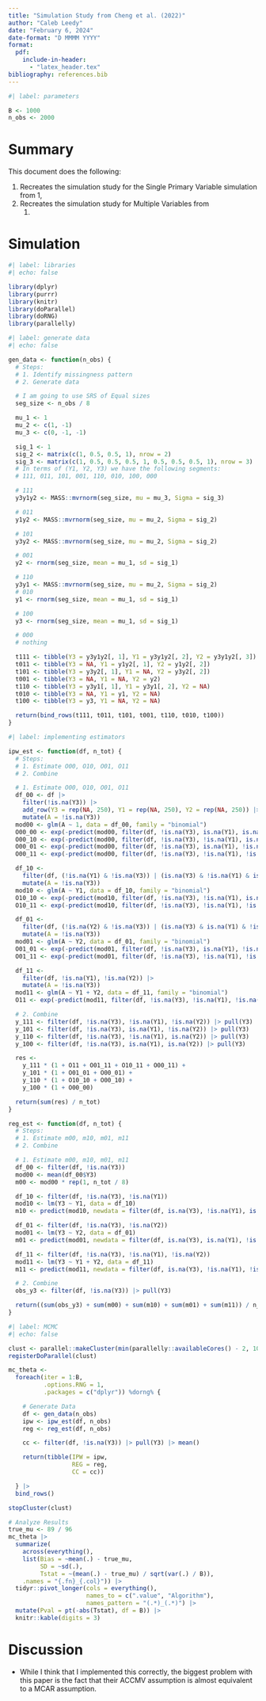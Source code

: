 ```yaml
---
title: "Simulation Study from Cheng et al. (2022)"
author: "Caleb Leedy"
date: "February 6, 2024"
date-format: "D MMMM YYYY"
format:
  pdf:
    include-in-header: 
      - "latex_header.tex"
bibliography: references.bib
---
```


```r
#| label: parameters

B <- 1000
n_obs <- 2000

```


# Summary

This document does the following:

1. Recreates the simulation study for the Single Primary Variable simulation 
   from @cheng2022handling,
2. Recreates the simulation study for Multiple Variables from
   @cheng2022handling.

# Simulation

```r
#| label: libraries
#| echo: false

library(dplyr)
library(purrr)
library(knitr)
library(doParallel)
library(doRNG)
library(parallelly)

```

```r
#| label: generate data
#| echo: false

gen_data <- function(n_obs) {
  # Steps:
  # 1. Identify missingness pattern
  # 2. Generate data

  # I am going to use SRS of Equal sizes 
  seg_size <- n_obs / 8

  mu_1 <- 1
  mu_2 <- c(1, -1)
  mu_3 <- c(0, -1, -1)

  sig_1 <- 1
  sig_2 <- matrix(c(1, 0.5, 0.5, 1), nrow = 2)
  sig_3 <- matrix(c(1, 0.5, 0.5, 0.5, 1, 0.5, 0.5, 0.5, 1), nrow = 3)
  # In terms of (Y1, Y2, Y3) we have the following segments:
  # 111, 011, 101, 001, 110, 010, 100, 000

  # 111
  y3y1y2 <- MASS::mvrnorm(seg_size, mu = mu_3, Sigma = sig_3)

  # 011
  y1y2 <- MASS::mvrnorm(seg_size, mu = mu_2, Sigma = sig_2)

  # 101
  y3y2 <- MASS::mvrnorm(seg_size, mu = mu_2, Sigma = sig_2)

  # 001
  y2 <- rnorm(seg_size, mean = mu_1, sd = sig_1)

  # 110
  y3y1 <- MASS::mvrnorm(seg_size, mu = mu_2, Sigma = sig_2)
  # 010
  y1 <- rnorm(seg_size, mean = mu_1, sd = sig_1)

  # 100
  y3 <- rnorm(seg_size, mean = mu_1, sd = sig_1)

  # 000
  # nothing

  t111 <- tibble(Y3 = y3y1y2[, 1], Y1 = y3y1y2[, 2], Y2 = y3y1y2[, 3])
  t011 <- tibble(Y3 = NA, Y1 = y1y2[, 1], Y2 = y1y2[, 2])
  t101 <- tibble(Y3 = y3y2[, 1], Y1 = NA, Y2 = y3y2[, 2])
  t001 <- tibble(Y3 = NA, Y1 = NA, Y2 = y2)
  t110 <- tibble(Y3 = y3y1[, 1], Y1 = y3y1[, 2], Y2 = NA)
  t010 <- tibble(Y3 = NA, Y1 = y1, Y2 = NA)
  t100 <- tibble(Y3 = y3, Y1 = NA, Y2 = NA)

  return(bind_rows(t111, t011, t101, t001, t110, t010, t100))
}

```

```r
#| label: implementing estimators

ipw_est <- function(df, n_tot) {
  # Steps:
  # 1. Estimate O00, O10, O01, O11
  # 2. Combine

  # 1. Estimate O00, O10, O01, O11
  df_00 <- df |>
    filter(!is.na(Y3)) |>
    add_row(Y3 = rep(NA, 250), Y1 = rep(NA, 250), Y2 = rep(NA, 250)) |>
    mutate(A = !is.na(Y3)) 
  mod00 <- glm(A ~ 1, data = df_00, family = "binomial")
  O00_00 <- exp(-predict(mod00, filter(df, !is.na(Y3), is.na(Y1), is.na(Y2))))
  O00_10 <- exp(-predict(mod00, filter(df, !is.na(Y3), !is.na(Y1), is.na(Y2))))
  O00_01 <- exp(-predict(mod00, filter(df, !is.na(Y3), is.na(Y1), !is.na(Y2))))
  O00_11 <- exp(-predict(mod00, filter(df, !is.na(Y3), !is.na(Y1), !is.na(Y2))))

  df_10 <- 
    filter(df, (!is.na(Y1) & !is.na(Y3)) | (is.na(Y3) & !is.na(Y1) & is.na(Y2))) |>
    mutate(A = !is.na(Y3))
  mod10 <- glm(A ~ Y1, data = df_10, family = "binomial")
  O10_10 <- exp(-predict(mod10, filter(df, !is.na(Y3), !is.na(Y1), is.na(Y2))))
  O10_11 <- exp(-predict(mod10, filter(df, !is.na(Y3), !is.na(Y1), !is.na(Y2))))

  df_01 <- 
    filter(df, (!is.na(Y2) & !is.na(Y3)) | (is.na(Y3) & is.na(Y1) & !is.na(Y2))) |>
    mutate(A = !is.na(Y3))
  mod01 <- glm(A ~ Y2, data = df_01, family = "binomial")
  O01_01 <- exp(-predict(mod01, filter(df, !is.na(Y3), is.na(Y1), !is.na(Y2))))
  O01_11 <- exp(-predict(mod01, filter(df, !is.na(Y3), !is.na(Y1), !is.na(Y2))))

  df_11 <- 
    filter(df, !is.na(Y1), !is.na(Y2)) |>
    mutate(A = !is.na(Y3))
  mod11 <- glm(A ~ Y1 + Y2, data = df_11, family = "binomial")
  O11 <- exp(-predict(mod11, filter(df, !is.na(Y3), !is.na(Y1), !is.na(Y2))))

  # 2. Combine
  y_111 <- filter(df, !is.na(Y3), !is.na(Y1), !is.na(Y2)) |> pull(Y3)
  y_101 <- filter(df, !is.na(Y3), is.na(Y1), !is.na(Y2)) |> pull(Y3)
  y_110 <- filter(df, !is.na(Y3), !is.na(Y1), is.na(Y2)) |> pull(Y3)
  y_100 <- filter(df, !is.na(Y3), is.na(Y1), is.na(Y2)) |> pull(Y3)

  res <- 
    y_111 * (1 + O11 + O01_11 + O10_11 + O00_11) +
    y_101 * (1 + O01_01 + O00_01) +
    y_110 * (1 + O10_10 + O00_10) +
    y_100 * (1 + O00_00)

  return(sum(res) / n_tot)
}

reg_est <- function(df, n_tot) {
  # Steps:
  # 1. Estimate m00, m10, m01, m11
  # 2. Combine

  # 1. Estimate m00, m10, m01, m11
  df_00 <- filter(df, !is.na(Y3))
  mod00 <- mean(df_00$Y3)
  m00 <- mod00 * rep(1, n_tot / 8)

  df_10 <- filter(df, !is.na(Y3), !is.na(Y1))
  mod10 <- lm(Y3 ~ Y1, data = df_10)
  m10 <- predict(mod10, newdata = filter(df, is.na(Y3), !is.na(Y1), is.na(Y2)))

  df_01 <- filter(df, !is.na(Y3), !is.na(Y2))
  mod01 <- lm(Y3 ~ Y2, data = df_01)
  m01 <- predict(mod01, newdata = filter(df, is.na(Y3), is.na(Y1), !is.na(Y2)))

  df_11 <- filter(df, !is.na(Y3), !is.na(Y1), !is.na(Y2))
  mod11 <- lm(Y3 ~ Y1 + Y2, data = df_11)
  m11 <- predict(mod11, newdata = filter(df, is.na(Y3), !is.na(Y1), !is.na(Y2)))

  # 2. Combine
  obs_y3 <- filter(df, !is.na(Y3)) |> pull(Y3)

  return((sum(obs_y3) + sum(m00) + sum(m10) + sum(m01) + sum(m11)) / n_tot)
}

```

```r
#| label: MCMC
#| echo: false

clust <- parallel::makeCluster(min(parallelly::availableCores() - 2, 100))
registerDoParallel(clust)

mc_theta <-
  foreach(iter = 1:B,
          .options.RNG = 1,
          .packages = c("dplyr")) %dorng% {

    # Generate Data
    df <- gen_data(n_obs)
    ipw <- ipw_est(df, n_obs)
    reg <- reg_est(df, n_obs)

    cc <- filter(df, !is.na(Y3)) |> pull(Y3) |> mean()

    return(tibble(IPW = ipw,
                  REG = reg,
                  CC = cc))

  } |>
  bind_rows()

stopCluster(clust)

# Analyze Results
true_mu <- 89 / 96
mc_theta |>
  summarize(
    across(everything(),
    list(Bias = ~mean(.) - true_mu,
         SD = ~sd(.),
         Tstat = ~(mean(.) - true_mu) / sqrt(var(.) / B)),
    .names = "{.fn}_{.col}")) |> 
  tidyr::pivot_longer(cols = everything(),
                      names_to = c(".value", "Algorithm"),
                      names_pattern = "(.*)_(.*)") |>
  mutate(Pval = pt(-abs(Tstat), df = B)) |>
  knitr::kable(digits = 3)

```

# Discussion

* While I think that I implemented this correctly, the biggest problem with this
  paper is the fact that their ACCMV assumption is almost equivalent to a MCAR
  assumption.
